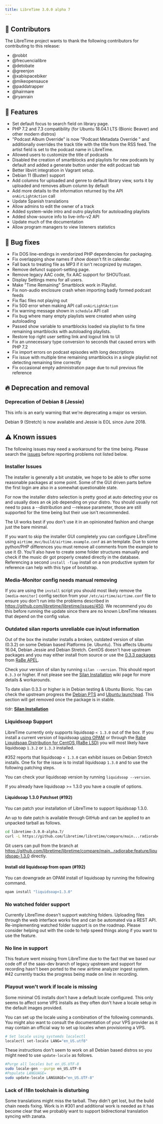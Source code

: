 ```yaml
---
title: LibreTime 3.0.0 alpha 7
---
```



<ReleaseHead date="2019-04-22" version="3.0.0-alpha.7" />

## :sparkling_heart: Contributors

The LibreTime project wants to thank the following contributors for contributing to this release:

- @robbt
- @frecuencialibre
- @detobate
- @greenjon
- @xabispacebiker
- @mikeopensauce
- @paddatrapper
- @hairmare
- @ryanrain

## :rocket: Features

- Set default focus to search field on library page.
- PHP 7.2 and 7.3 compatibility (for Ubuntu 18.04.1 LTS (Bionic Beaver) and other modern distros)
- "Podcast Album Override" is now "Podcast Metadata Override " and additionally overrides the track title with the title from the RSS feed. The artist field is set to the podcast name in LibreTime.
- Allowed users to customize the title of podcasts
- Disabled the creation of smartblocks and playlists for new podcasts by default and added a generate button under the edit podcast tab
- Better libvirt integration in Vagrant setup.
- Debian 11 (Buster) support
- Add columns for uploaded and genre to default library view, sorts it by uploaded and removes album column by default
- Add more details to the information returned by the API `onAirLightAction` call
- Update Spanish translations
- Allow admins to edit the owner of a track
- Added system-wide intro and outro playlists for autoloading playlists
- Added show-source info to live-info-v2 API
- Update much of the documentation
- Allow program managers to view listeners statistics

## :bug: Bug fixes

- Fix DOS line-endings in vendorized PHP dependencies for packaging.
- Fix overlapping show names if show doesn't fit in calendar.
- Fall back to treating file as MP3 if it isn't recognized by mutagen.
- Remove defunct support-setting page.
- Remove legacy AAC code, fix AAC support for SHOUTcast.
- Display Settings menu for all users.
- Make "Time Remaining" Smartblock work in Playlist.
- Fix non-audio enclosure crash when importing badly formed podcast feeds
- Fix flac files not playing out
- Fix 500 error when making API call `onAirLightAction`
- Fix warning message shown in `schedule` API call
- Fix bug where many empty playlists were created when using autoloading
- Passed show variable to smartblocks loaded via playlist to fix time remaining smartblocks with autoloading playlists.
- Restore top right user setting link and logout link to UI
- Fix an unnecessary type conversion to seconds that caused errors with PHP 7.2
- Fix import errors on podcast episodes with long descriptions
- Fix issue with multiple time remaining smartblocks in a single playlist not detecting remaining time correctly
- Fix occasional empty administration page due to null previous file reference

## :fire: Deprecation and removal

### Deprecation of Debian 8 (Jessie)

This info is an early warning that we're deprecating a major os version.

Debian 9 (Stretch) is now available and Jessie is EOL since June 2018.

## :warning: Known issues

The following issues may need a workaround for the time being. Please search the [issues](https://github.com/libretime/libretime/issues) before reporting problems not listed below.

### Installer Issues

The installer is generally a bit unstable, we hope to be able to offer some reasonable packages at some point. Some of the GUI driven parts before the first login are also in a somewhat questionable state.

For now the installer distro selection is pretty good at auto detecting your os and usually does an ok job depending on your distro. You should usually not need to pass a --distribution and --release parameter, those are still supported for the time being but their use isn't recommended.

The UI works best if you don't use it in an opinionated fashion and change just the bare minimal.

If you want to skip the installer GUI completely you can configure LibreTime using `airtime_mvc/build/airtime.example.conf` as an template. Due to some python/PHP differences you must remove all comments from the example to use it 😞. You'll also have to create some folder structures manually and check if the music dir got properly created directly in the database. Referencing a second `install -fiap` install on a non productive system for reference can help with this type of bootstrap.

### Media-Monitor config needs manual removing

If you are using the `install` script you should most likely remove the `[media-monitor]` config section from your `/etc/airtime/airtime.conf` file to ensure you don't run into the problems described in
https://github.com/libretime/libretime/issues/450. We recommend you do this before running the update since there are no known LibreTime releases that depend on the config value.

### Outdated silan reports unreliable cue in/out information

Out of the box the installer installs a broken, outdated version of silan (0.3.2) on some Debian based Platforms (ie. Ubuntu). This affects Ubuntu 16.04, Debian Jessie and Debian Stretch. CentOS doesn't have upstream packages and you may either install from source or use the [0.3.3 packages](https://github.com/radiorabe/centos-rpm-silan) from [RaBe APEL](https://build.opensuse.org/project/show/home:radiorabe:audio).

Check your version of silan by running `silan --version`. This should report `0.3.3` or higher. If not please see the [Silan Installation](https://github.com/libretime/libretime/wiki/Silan-Installation) wiki page for more details & workarounds.

To date silan 0.3.3 or higher is in Debian testing & Ubuntu Bionic. You can check the upstream progress the [Debian PTS](https://tracker.debian.org/pkg/silan) and [Ubuntu launchpad](https://launchpad.net/ubuntu/+source/silan). This section will get removed once the package is in stable.

tldr: **[Silan Installation](https://github.com/libretime/libretime/wiki/Silan-Installation)**

### Liquidsoap Support

LibreTime currently only supports liquidsoap `< 1.3.0` out of the box. If you install a current version of liquidsoap [using OPAM](https://www.liquidsoap.info/) or through the [Rabe Liquidsoap Distribution for CentOS (RaBe LSD)](https://build.opensuse.org/project/show/home:radiorabe:liquidsoap) you will most likely have liquidsoap `1.3.2` or `1.3.3` installed.

#352 reports that liquidsoap `< 1.3.0` can exhibit issues on Debian Stretch installs. One fix for the issue is to install liquidsoap `1.3.0` and to use the following patching steps.

You can check your liquidsoap version by running `liquidsoap --version`.

If you already have liquidsoap >= 1.3.0 you have a couple of options.

#### Liquidsoap 1.3.0 Patchset (#192)

You can patch your installation of LibreTime to support liquidsoap 1.3.0.

An up to date patch is available through GitHub and can be applied to an unpacked tarball as follows.

```bash
cd libretime-3.0.0-alpha.7/
curl -L https://github.com/libretime/libretime/compare/main...radiorabe:feature/liquidsoap-1.3.0.patch | patch -p1
```

Git users can pull from the branch at https://github.com/libretime/libretime/compare/main...radiorabe:feature/liquidsoap-1.3.0 directly.

#### Install old liquidsoap from opam (#192)

You can downgrade an OPAM install of liquidsoap by running the following command.

```bash
opam install "liquidsoap<1.3.0"
```

### No watched folder support

Currently LibreTime doesn't support watching folders. Uploading files through the web interface works fine and can be automated via a REST API. Re-implementing watched folder support is on the roadmap. Please consider helping out with the code to help speed things along if you want to use the feature.

### No line in support

This feature went missing from LibreTime due to the fact that we based our code off of the saas-dev branch of legacy upstream and support for recording hasn't been ported to the new airtime analyzer ingest system. #42 currently tracks the progress being made on line in recording.

### Playout won't work if locale is missing

Some minimal OS installs don't have a default locale configured. This only seems to affect some VPS installs as they often don't have a locale setup in the default images provided.

You can set up the locale using a combination of the following commands. You might also want to consult the documentation of your VPS provider as it may contain an official way to set up locales when provisioning a VPS.

```bash
# Set locale using systemds localectl
localectl set-locale LANG="en_US.utf8"
```

These instructions don't seem to work on all Debian based distros so you might need to use `update-locale` as follows.

```bash
#Purge all locales but en_US.UTF-8
sudo locale-gen --purge en_US.UTF-8
#Populate LANGUAGE=
sudo update-locale LANGUAGE="en_US.UTF-8"
```

### Lack of i18n toolchain is disturbing

Some translations might miss the tarball. They didn't get lost, but the build chain needs fixing. Work is in #301 and additional work is needed as it has become clear that we probably want to support bidirectional translation syncing with zanata.
